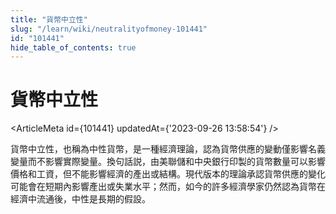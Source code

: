 ```yaml
---
title: "貨幣中立性"
slug: "/learn/wiki/neutralityofmoney-101441"
id: "101441"
hide_table_of_contents: true
---
```



# 貨幣中立性

<ArticleMeta id={101441} updatedAt={'2023-09-26 13:58:54'} />
<div className='border-solid border-b border-t-0 my-4 border-[var(--ifm-color-gray-300)]' />

貨幣中立性，也稱為中性貨幣，是一種經濟理論，認為貨幣供應的變動僅影響名義變量而不影響實際變量。換句話説，由美聯儲和中央銀行印製的貨幣數量可以影響價格和工資，但不能影響經濟的產出或結構。現代版本的理論承認貨幣供應的變化可能會在短期內影響產出或失業水平；然而，如今的許多經濟學家仍然認為貨幣在經濟中流通後，中性是長期的假設。
